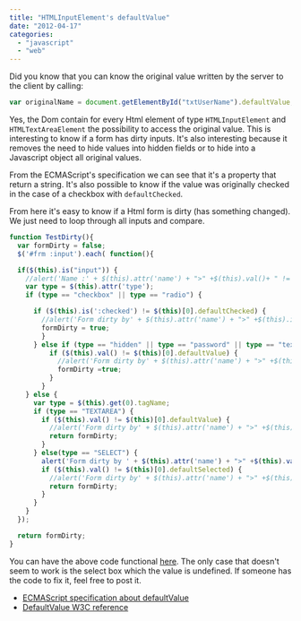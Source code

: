 ```yaml
---
title: "HTMLInputElement's defaultValue"
date: "2012-04-17"
categories:
  - "javascript"
  - "web"
---
```


Did you know that you can know the original value written by the server to the client by calling:

```typescript
var originalName = document.getElementById("txtUserName").defaultValue;
```

Yes, the Dom contain for every Html element of type `HTMLInputElement` and `HTMLTextAreaElement` the possibility to access the original value. This is interesting to know if a form has dirty inputs. It's also interesting because it removes the need to hide values into hidden fields or to hide into a Javascript object all original values.

From the ECMAScript's specification we can see that it's a property that return a string. It's also possible to know if the value was originally checked in the case of a checkbox with `defaultChecked`.

From here it's easy to know if a Html form is dirty (has something changed). We just need to loop through all inputs and compare.

```typescript
function TestDirty(){
  var formDirty = false;
  $('#frm :input').each( function(){

  if($(this).is("input")) {
    //alert('Name :' + $(this).attr('name') + ">" +$(this).val()+ " != " + $(this)[0].defaultValue);
    var type = $(this).attr('type');
    if (type == "checkbox" || type == "radio") {

      if ($(this).is(':checked') != $(this)[0].defaultChecked) {
        //alert('Form dirty by' + $(this).attr('name') + ">" +$(this).is(':checked')+ " != " + $(this)[0].defaultChecked);
        formDirty = true;
        }
      } else if (type == "hidden" || type == "password" || type == "text") {
          if ($(this).val() != $(this)[0].defaultValue) {
            //alert('Form dirty by' + $(this).attr('name') + ">" +$(this).val()+ " != " + $(this)[0].defaultValue);
            formDirty =true;
          }
        } 
    } else { 
      var type = $(this).get(0).tagName; 
      if (type == "TEXTAREA") { 
        if ($(this).val() != $(this)[0].defaultValue) { 
          //alert('Form dirty by' + $(this).attr('name') + ">" +$(this).val()+ " != " + $(this)[0].defaultValue); 
          return formDirty; 
        } 
      } else(type == "SELECT") { 
        alert('Form dirty by ' + $(this).attr('name') + ">" +$(this).val()+ " != " + $(this)[0].defaultSelected); 
        if ($(this).val() != $(this)[0].defaultSelected) { 
          //alert('Form dirty by' + $(this).attr('name') + ">" +$(this).val()+ " != " + $(this)[0].defaultValue); 
          return formDirty; 
        } 
      } 
    }
  });

  return formDirty; 
}
```

You can have the above code functional [here](http://jsfiddle.net/r8PH4/20/). The only case that doesn't seem to work is the select box which the value is undefined. If someone has the code to fix it, feel free to post it.

- [ECMAScript specification about defaultValue](http://www.w3.org/TR/REC-DOM-Level-1/ecma-script-language-binding.html) 
- [DefaultValue W3C reference](http://www.w3schools.com/jsref/prop_text_defaultvalue.asp)
